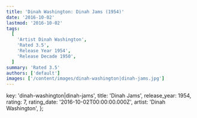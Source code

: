 ```yaml
---
title: 'Dinah Washington: Dinah Jams (1954)'
date: '2016-10-02'
lastmod: '2016-10-02'
tags:
  [
    'Artist Dinah Washington',
    'Rated 3.5',
    'Release Year 1954',
    'Release Decade 1950',
  ]
summary: 'Rated 3.5'
authors: ['default']
images: ['/content/images/dinah-washington|dinah-jams.jpg']
---
```


  key: 'dinah-washington|dinah-jams',
  title: 'Dinah Jams',
  release_year: 1954,
  rating: 7,
  rating_date: '2016-10-02T00:00:00.000Z',
  artist: 'Dinah Washington',
};

<MusicRating data={data} />
